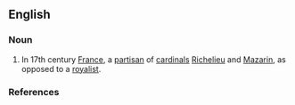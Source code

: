 ==English==

===Noun===
{{en-noun}}

# In 17th century [[France]], a [[partisan]] of [[cardinals]] [[w:Armand Jean du Plessis, Cardinal Richelieu|Richelieu]] and [[w:Jules Cardinal Mazarin|Mazarin]], as opposed to a [[royalist]].

===References===
{{Nuttall}}